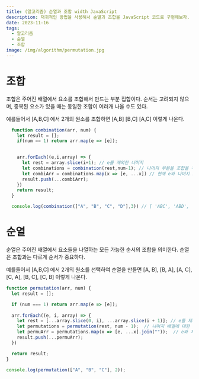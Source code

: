 ```yaml
---
title: (알고리즘) 순열과 조합 width JavaScript
description: 재귀적인 방법을 사용해서 순열과 조합을 JavaScript 코드로 구현해보자.
date: 2023-11-16
tags:
  - 알고리즘
  - 순열
  - 조합
image: /img/algorithm/permutation.jpg
---
```


# 조합
조합은 주어진 배열에서 요소를 조합해서 만드는 부분 집합이다. 
순서는 고려되지 않으며, 중복된 요소가 있을 때는 동일한 조합이 여러개 나올 수도 있다.

예를들어서 [A,B,C] 에서 2개의 원소를 조합하면 [A,B] [B,C] [A,C] 이렇게 나온다.

```js
  function combination(arr, num) {
    let result = [];
    if(num == 1) return arr.map(e => [e]);
    

    arr.forEach((e,i,array) => {
      let rest = array.slice(i+1); // e를 제외한 나머지
      let combinations = combination(rest,num-1); // 나머지 부분을 조합을 구함 num -1
      let combiArr = combinations.map(x => [e, ...x]) // 현재 e와 나머지 조합을 구한 부분을 더하기.
      result.push(...combiArr);
    }) 
    return result;
  }

  console.log(combination(["A", "B", "C", "D"],3)) // [ 'ABC', 'ABD', 'ACD', 'BCD' ]
```

# 순열
순열은 주어진 배열에서 요소들을 나열하는 모든 가능한 순서의 조합을 의미한다. 순열은 조합과는 다르게 순서가 중요하다.

예를들어서 [A,B,C] 에서 2개의 원소를 선택하여 순열을 만들면 [A, B], [B, A], [A, C], [C, A], [B, C], [C, B] 이렇게 나온다.

```js
function permutation(arr, num) {
  let result = []; 

  if (num === 1) return arr.map(e => [e]);
  
  arr.forEach((e, i, array) => {
    let rest = [...array.slice(0, i), ...array.slice(i + 1)]; // e를 제외한 나머지 배열
    let permutations = permutation(rest, num - 1);  // 나머지 배열에 대한 순열을 재귀적으로 호출
    let permuArr = permutations.map(x => [e, ...x].join(""));  // e와 재귀호출한 값을 더하기
    result.push(...permuArr); 
  }) 

  return result; 
}

console.log(permutation(["A", "B", "C"], 2));
```